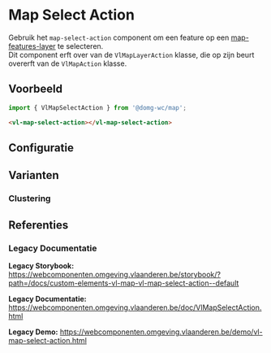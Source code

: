 
# Map Select Action

Gebruik het `map-select-action` component om een feature op een [map-features-layer](/docs/map-layer-vector-layer-features-layer--map-features-layer-default) te selecteren.<br/>
Dit component erft over van de `VlMapLayerAction` klasse, die op zijn beurt overerft van de `VlMapAction` klasse.

## Voorbeeld

```js
import { VlMapSelectAction } from '@domg-wc/map';
```

```html
<vl-map-select-action></vl-map-select-action>
```

<DocsStory id="map-action-layer-action-select-action--map-select-action-default" />

## Configuratie

<ArgsTable story={PRIMARY_STORY} />

## Varianten

### Clustering

<DocsStory id="map-action-layer-action-select-action--map-select-action-clustering" />

## Referenties

### Legacy Documentatie

**Legacy Storybook:** https://webcomponenten.omgeving.vlaanderen.be/storybook/?path=/docs/custom-elements-vl-map-vl-map-select-action--default

**Legacy Documentatie:** https://webcomponenten.omgeving.vlaanderen.be/doc/VlMapSelectAction.html

**Legacy Demo:** https://webcomponenten.omgeving.vlaanderen.be/demo/vl-map-select-action.html
